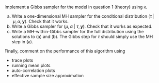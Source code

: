 Implement a Gibbs sampler for the model in question 1 (theory) using `R`. 

(a) Write a one-dimensional MH sampler for the conditional distribution $(\tau~\vert~\mu,\alpha, \boldsymbol{y})$. Check that it works.
(b) Write a Gibbs sampler for $(\mu,\alpha~\vert~\tau, \boldsymbol{y})$. Check that it works as expected.
(c) Write a MH-within-Gibbs sampler for the full distribution using the solutions to (a) and (b). The Gibbs step for $\tau$ should simply use the MH step in (a).

Finally, comment on the performance of this algorithm using

- trace plots
- running mean plots
- auto-correlation plots
- effective sample size approximation
